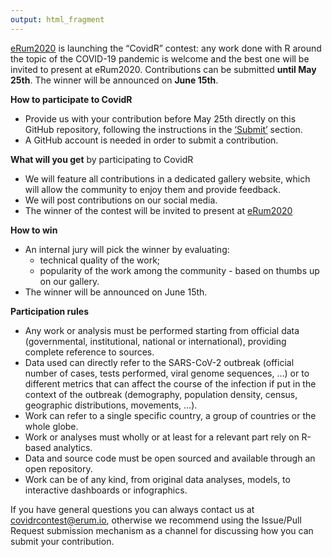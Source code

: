 ```yaml
---
output: html_fragment
---
```


[eRum2020](https://2020.erum.io/) is launching the “CovidR” contest: any work done with R around the topic of the COVID-19 pandemic is welcome and the best one will be invited to present at eRum2020. Contributions can be submitted **until May 25th**. The winner will be announced on **June 15th**.

**How to participate to CovidR**

- Provide us with your contribution before May 25th directly on this GitHub repository, following the instructions in the ['Submit'](`r submit_link`) section.
- A GitHub account is needed in order to submit a contribution.

**What will you get** by participating to CovidR

- We will feature all contributions in a dedicated gallery website, which will allow the community to enjoy them and provide feedback.
- We will post contributions on our social media.
- The winner of the contest will be invited to present at [eRum2020](https://2020.erum.io/)

**How to win**

- An internal jury will pick the winner by evaluating:
  - technical quality of the work;
  - popularity of the work among the community - based on thumbs up on our gallery.
- The winner will be announced on June 15th. 

**Participation rules**

- Any work or analysis must be performed starting from official data (governmental, institutional, national or international), providing complete reference to sources.
- Data used can directly refer to the SARS-CoV-2 outbreak (official number of cases, tests performed, viral genome sequences, ...) or to different metrics that can affect the course of the infection if put in the context of the outbreak (demography, population density, census, geographic distributions, movements, ...).
- Work can refer to a single specific country, a group of countries or the whole globe.
- Work or analyses must wholly or at least for a relevant part rely on R-based analytics. 
- Data and source code must be open sourced and available through an open repository.
- Work can be of any kind, from original data analyses, models, to interactive dashboards or infographics. 

If you have general questions you can always contact us at [covidrcontest@erum.io](mailto:covidrcontest@erum.io), otherwise we recommend using the Issue/Pull Request submission mechanism as a channel for discussing how you can submit your contribution.
